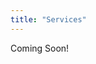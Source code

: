 ```yaml
---
title: "Services"
---
```


Coming Soon!

<!-- Organized Services into stacks. Front end/Back End. Back End  -->

<!-- # Back End Services -->

<!-- Critical Writing -->

<!-- Logic -->

<!-- Reproducible Research -->


<!-- # Front End Services -->

<!-- Data Science -->

<!-- Statistics -->

<!-- Econometrics -->


<!-- proof reading -->

<!-- typesetting -->

<!-- 5 business days from confirmation -->
<!-- 3 Busines days from confirmation -->
<!-- 24 Hours from confirmation -->